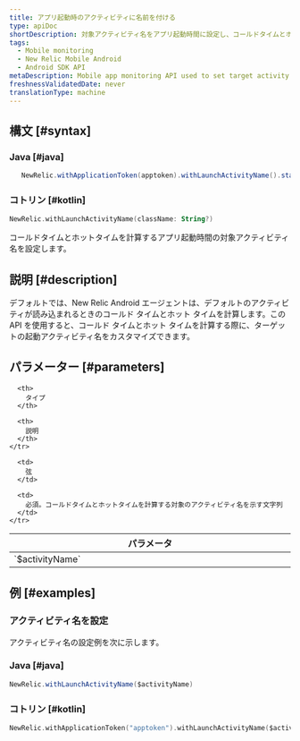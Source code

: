 ```yaml
---
title: アプリ起動時のアクティビティに名前を付ける
type: apiDoc
shortDescription: 対象アクティビティ名をアプリ起動時間に設定し、コールドタイムとホットタイムを算出
tags:
  - Mobile monitoring
  - New Relic Mobile Android
  - Android SDK API
metaDescription: Mobile app monitoring API used to set target activity name.
freshnessValidatedDate: never
translationType: machine
---
```


## 構文 [#syntax]

### Java [#java]

```java
   NewRelic.withApplicationToken(apptoken).withLaunchActivityName().start(this.getApplication());
```

### コトリン [#kotlin]

```kotlin
NewRelic.withLaunchActivityName(className: String?)
```

コールドタイムとホットタイムを計算するアプリ起動時間の対象アクティビティ名を設定します。

## 説明 [#description]

デフォルトでは、New Relic Android エージェントは、デフォルトのアクティビティが読み込まれるときのコールド タイムとホット タイムを計算します。この API を使用すると、コールド タイムとホット タイムを計算する際に、ターゲットの起動アクティビティ名をカスタマイズできます。

## パラメーター [#parameters]

<table>
  <thead>
    <tr>
      <th width="25%">
        パラメータ
      </th>

      <th>
        タイプ
      </th>

      <th>
        説明
      </th>
    </tr>
  </thead>

  <tbody>
    <tr>
      <td>
        `$activityName`
      </td>

      <td>
        弦
      </td>

      <td>
        必須。コールドタイムとホットタイムを計算する対象のアクティビティ名を示す文字列
      </td>
    </tr>
  </tbody>
</table>

## 例 [#examples]

### アクティビティ名を設定

アクティビティ名の設定例を次に示します。

### Java [#java]

```java
NewRelic.withLaunchActivityName($activityName)
```

### コトリン [#kotlin]

```kotlin
NewRelic.withApplicationToken("apptoken").withLaunchActivityName($activityName).start(applicationContext)
```
